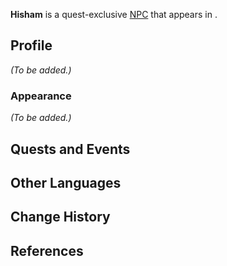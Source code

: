 {{Meta
|missing_NPC_profile  = yes
}}
{{Character Infobox
|type             = Quest NPC
|image            = NPC Hisham.png
|region           = Sumeru
|location         = Sumeru
|affiliation      = The Eremites
|title            = Blazing Beasts Member

|voiceEN          = [[imdb:nm3738790|Jesse Inocalla]]<ref name="Jesse Inocalla">Twitter: [https://twitter.com/jinocalla/status/1630975677364338688 EN VA Self Announcement] ([https://web.archive.org/web/20230307173323/https://twitter.com/jinocalla/status/1630975677364338688 Archived])</ref>
|voiceCN          = 
|voiceJP          = {{w|ja:渡辺紘|Watanabe Hiroshi ({{ja|渡辺紘}})}}<ref>Twitter: [https://twitter.com/HiRo2dAyo03/status/1631141958805749760 JP VA Self Announcement] ([https://web.archive.org/web/20230307174643/https://twitter.com/HiRo2dAyo03/status/1631141958805749760 Archived])</ref>
|dialoguereward   = 
}}
'''Hisham''' is a quest-exclusive [[NPC]] that appears in {{Quest|Shade Upon Red Silk}}.

==Profile==
<!--Detailed story/lore information goes here.-->
''(To be added.)''

===Appearance===
<!--Keep appearance section short and concise. Limit to 2 paragraphs with 3-4 sentences each.-->
''(To be added.)''

==Quests and Events==
{{Quests and Events}}
<!--
==Idle Quotes==
{{Dialogue Start}}
: {{DIcon|Idle}} {{Tx}}
:: {{A|VO {{subst:PAGENAME}} 01.ogg}} "{{Tx}}"
{{Dialogue End}}

==Dialogue==
{{Dialogue Start}}
:'''{{subst:PAGENAME}}:''' 
:{{DIcon}}
{{Dialogue End}}
<!--
==Event Dialogue==
===Event Name===
{{Dialogue Start}}
:'''{{subst:PAGENAME}}:'''
{{Dialogue End}}

==Trivia==
* 
-->
==Other Languages==
{{Other Languages
|default_hidden = 1
|en      = Hisham
|zhs     = 希沙姆
|zhs_rm  = Xīshāmǔ
|zht     = 希沙姆
|zht_rm  = Xīshāmǔ
|ja      = ヒシャム
|ja_rm   = Hishamu
|ko      = 히샴
|es      = Hisham
|fr      = Hisham
|ru      = Хишам
|th      = Hisham
|vi      = Hisham
|de      = Hisham
|id      = Hisham
|pt      = Hisham
|tr      = Hisham
|it      = Hisham
}}

==Change History==
{{Change History|3.5}}

==References==
{{Reflist}}